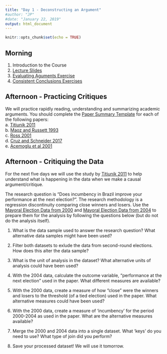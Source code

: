 ```yaml
---
title: "Day 1 - Deconstructing an Argument"
#author: "JP"
#date: "January 22, 2019"
output: html_document
---
```


```r
knitr::opts_chunk$set(echo = TRUE)
```

## Morning

1. Introduction to the Course
2. [Lecture Slides](https://jonnyphillips.github.io/Causal_Critiques_2020/Day 1/Slides_Day_1_v8.pdf)
3. [Evaluating Aguments Exercise](https://jonnyphillips.github.io/Causal_Critiques_2020/Day 1/Evaluation_Exercises.html)
4. [Consistent Conclusions Exercises](https://jonnyphillips.github.io/Causal_Critiques_2020/Logic_exercises.html)

## Afternoon - Practicing Critiques

We will practice rapidly reading, understanding and summarizing academic arguments. You should complete the [Paper Summary Template](https://jonnyphillips.github.io/Causal_Critiques_2020/Day 1/Paper_summary_template.pdf) for each of the following papers:  
a. [Titiunik 2011](https://jonnyphillips.github.io/Causal_Critiques_2020/Day 1/Papers/Titiunik 2011.pdf)  
b. [Maoz and Russett 1993](https://jonnyphillips.github.io/Causal_Critiques_2020/Day 1/Papers/Maoz and Russett 1993.pdf)  
c. [Ross 2001](https://jonnyphillips.github.io/Causal_Critiques_2020/Day 1/Papers/Ross 2001.pdf)  
d. [Cruz and Schneider 2017](https://jonnyphillips.github.io/Causal_Critiques_2020/Day 1/Papers/Cruz_Schneider_2017.pdf)     
e. [Acemoglu et al 2001](https://jonnyphillips.github.io/Causal_Critiques_2020/Day 1/Papers/Knutsen_2017.pdf)    
  
  
## Afternoon - Critiquing the Data

For the next five days we will use the study by [Titiunik 2011](https://jonnyphillips.github.io/Causal_Critiques_2020/Day 1/Papers/Titiunik 2011.pdf) to help understand what is happening in the data when we make a causal argument/critique.

The research question is "Does incumbency in Brazil improve your performance at the next election?". The research methodology is a regression discontinuity comparing close winners and losers. Use the [Mayoral Election Data from 2000](https://jonnyphillips.github.io/Causal_Critiques_2020/Replication/2000 Mayoral Elections Data.csv) and [Mayoral Election Data from 2004](https://jonnyphillips.github.io/Causal_Critiques_2020/Replication/2004 Mayoral Elections Data.csv)  to prepare them for the analysis by following the questions below (but do not do the analysis itself). 

1. What is the data sample used to answer the research question? What alternative data samples might have been used?

2. Filter both datasets to exlude the data from second-round elections. How does this alter the data sample?

3. What is the unit of analysis in the dataset? What alternative units of analysis could have been used?

4. With the 2004 data, calculate the outcome variable, "performance at the next election" used in the paper. What different measures are available?

5. With the 2000 data, create a measure of how "close" were the winners and losers to the threshold (of a tied election) used in the paper. What alternative measures could have been used?

6. With the 2000 data, create a measure of 'incumbency' for the period 2000-2004 as used in the paper. What are the alternative measures available?

7. Merge the 2000 and 2004 data into a single dataset. What 'keys' do you need to use? What type of join did you perform?

8. Save your processed dataset! We will use it tomorrow.
